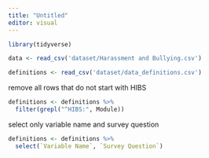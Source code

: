 ```yaml
---
title: "Untitled"
editor: visual
---
```

```r
library(tidyverse)
```


```r
data <- read_csv('dataset/Harassment and Bullying.csv')

definitions <- read_csv('dataset/data_definitions.csv')
```

remove all rows that do not start with HIBS

```r
definitions <- definitions %>%
  filter(grepl("^HIBS:", Module))
```

select only variable name and survey question
```r
definitions <- definitions %>%
  select(`Variable Name`, `Survey Question`)
```




